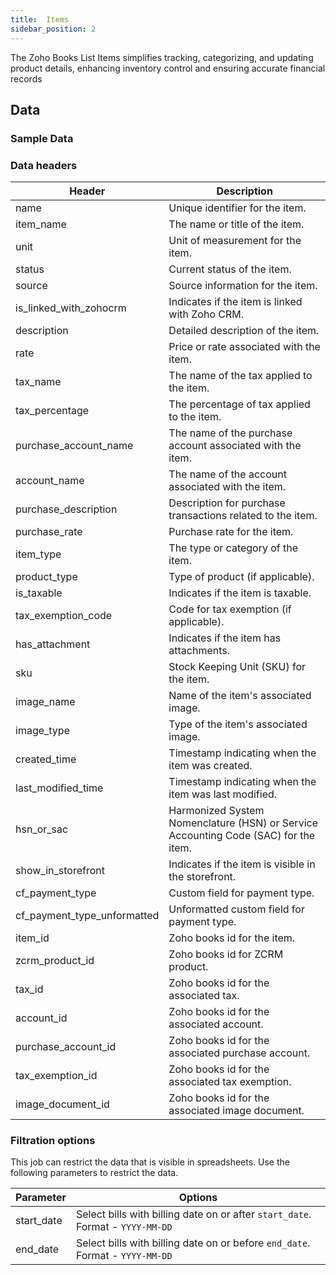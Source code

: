 ```yaml
---
title:  Items
sidebar_position: 2
---
```



The Zoho Books List Items simplifies tracking, categorizing, and updating product details, enhancing inventory control and ensuring accurate financial records


<AddJob
  template="gsheet_zoho_books_db_get_items"
/>


## Data

### Sample Data

<Gsheet
  src="https://docs.google.com/spreadsheets/d/1-gX-uq5YrTW-6gQJYM-mNXitEOfJLTiQCvPtV8CR1Yc/edit#gid=760434528"
/>


### Data headers

| Header                      | Description                                               |
|-----------------------------|-----------------------------------------------------------|
| name                        | Unique identifier for the item.                            |
| item_name                   | The name or title of the item.                             |
| unit                        | Unit of measurement for the item.                          |
| status                      | Current status of the item.                                |
| source                      | Source information for the item.                           |
| is_linked_with_zohocrm      | Indicates if the item is linked with Zoho CRM.             |
| description                 | Detailed description of the item.                          |
| rate                        | Price or rate associated with the item.                    |
| tax_name                    | The name of the tax applied to the item.                   |
| tax_percentage              | The percentage of tax applied to the item.                 |
| purchase_account_name       | The name of the purchase account associated with the item. |
| account_name                | The name of the account associated with the item.          |
| purchase_description        | Description for purchase transactions related to the item. |
| purchase_rate               | Purchase rate for the item.                                |
| item_type                   | The type or category of the item.                          |
| product_type                | Type of product (if applicable).                           |
| is_taxable                  | Indicates if the item is taxable.                          |
| tax_exemption_code          | Code for tax exemption (if applicable).                   |
| has_attachment              | Indicates if the item has attachments.                     |
| sku                         | Stock Keeping Unit (SKU) for the item.                     |
| image_name                  | Name of the item's associated image.                       |
| image_type                  | Type of the item's associated image.                       |
| created_time                | Timestamp indicating when the item was created.            |
| last_modified_time          | Timestamp indicating when the item was last modified.     |
| hsn_or_sac                  | Harmonized System Nomenclature (HSN) or Service Accounting Code (SAC) for the item. |
| show_in_storefront          | Indicates if the item is visible in the storefront.        |
| cf_payment_type             | Custom field for payment type.                             |
| cf_payment_type_unformatted | Unformatted custom field for payment type.                 |
| item_id                     | Zoho books id for the item.                            |
| zcrm_product_id             | Zoho books id for ZCRM product.                             |
| tax_id                      | Zoho books id for the associated tax.                         |
| account_id                  | Zoho books id for the associated account.                     |
| purchase_account_id         | Zoho books id for the associated purchase account.           |
| tax_exemption_id            | Zoho books id for the associated tax exemption.               |
| image_document_id           | Zoho books id for the associated image document.             |



### Filtration options

This job can restrict the data that is visible in spreadsheets. Use the following parameters to restrict the data.

| Parameter | Options |
|----|----|
| start_date | Select bills with billing date on or after `start_date`. Format - `YYYY-MM-DD` |
| end_date | Select bills with billing date on or before `end_date`. Format - `YYYY-MM-DD` |



<!---
## Others

### Similar jobs

Similar sort of data can be achieved by using get accounting transaction job and filtering it by invoice type. 

### Reports that use this job

Here are some of the report templates that use this job: 
-->